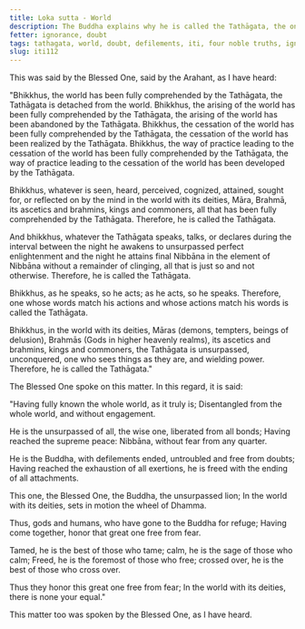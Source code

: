 ```yaml
---
title: Loka sutta - World
description: The Buddha explains why he is called the Tathāgata, the one who has fully comprehended the world, its arising, cessation, and the way of practice leading to its cessation.
fetter: ignorance, doubt
tags: tathagata, world, doubt, defilements, iti, four noble truths, ignorance, doubt
slug: iti112
---
```


This was said by the Blessed One, said by the Arahant, as I have heard:

"Bhikkhus, the world has been fully comprehended by the Tathāgata, the Tathāgata is detached from the world. Bhikkhus, the arising of the world has been fully comprehended by the Tathāgata, the arising of the world has been abandoned by the Tathāgata. Bhikkhus, the cessation of the world has been fully comprehended by the Tathāgata, the cessation of the world has been realized by the Tathāgata. Bhikkhus, the way of practice leading to the cessation of the world has been fully comprehended by the Tathāgata, the way of practice leading to the cessation of the world has been developed by the Tathāgata.

Bhikkhus, whatever is seen, heard, perceived, cognized, attained, sought for, or reflected on by the mind in the world with its deities, Māra, Brahmā, its ascetics and brahmins, kings and commoners, all that has been fully comprehended by the Tathāgata. Therefore, he is called the Tathāgata.

And bhikkhus, whatever the Tathāgata speaks, talks, or declares during the interval between the night he awakens to unsurpassed perfect enlightenment and the night he attains final Nibbāna in the element of Nibbāna without a remainder of clinging, all that is just so and not otherwise. Therefore, he is called the Tathāgata.

Bhikkhus, as he speaks, so he acts; as he acts, so he speaks. Therefore, one whose words match his actions and whose actions match his words is called the Tathāgata.

Bhikkhus, in the world with its deities, Māras (demons, tempters, beings of delusion), Brahmās (Gods in higher heavenly realms), its ascetics and brahmins, kings and commoners, the Tathāgata is unsurpassed, unconquered, one who sees things as they are, and wielding power. Therefore, he is called the Tathāgata."

The Blessed One spoke on this matter. In this regard, it is said:

"Having fully known the whole world,
as it truly is;
Disentangled from the whole world,
and without engagement.

He is the unsurpassed of all, the wise one,
liberated from all bonds;
Having reached the supreme peace:
Nibbāna, without fear from any quarter.

He is the Buddha, with defilements ended,
untroubled and free from doubts;
Having reached the exhaustion of all exertions,
he is freed with the ending of all attachments.

This one, the Blessed One, the Buddha,
the unsurpassed lion;
In the world with its deities,
sets in motion the wheel of Dhamma.

Thus, gods and humans,
who have gone to the Buddha for refuge;
Having come together,
honor that great one free from fear.

Tamed, he is the best of those who tame;
calm, he is the sage of those who calm;
Freed, he is the foremost of those who free;
crossed over, he is the best of those who cross over.

Thus they honor this great one
free from fear;
In the world with its deities,
there is none your equal."

This matter too was spoken by the Blessed One, as I have heard.